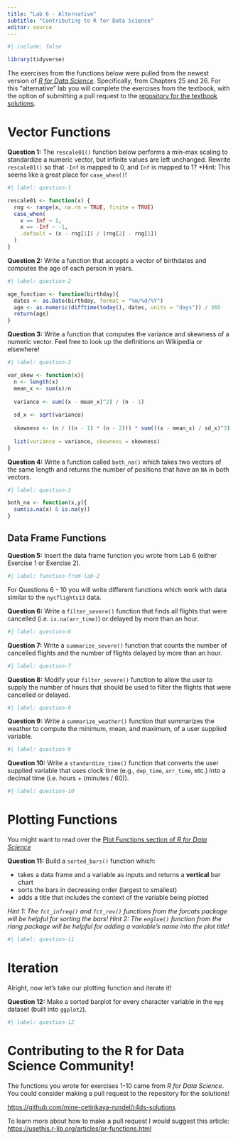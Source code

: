 ```yaml
---
title: "Lab 6 - Alternative"
subtitle: "Contributing to R for Data Science"
editor: source
---
```


```r
#| include: false

library(tidyverse)
```


The exercises from the functions below were pulled from the newest version of
[*R for Data Science*](https://r4ds.hadley.nz/). Specifically, from Chapters 25 
and 26. For this "alternative" lab you will complete the exercises from the 
textbook, with the option of submitting a pull request to the 
[repository for the textbook solutions](https://github.com/mine-cetinkaya-rundel/r4ds-solutions/).

# Vector Functions

**Question 1:** The `rescale01()` function below performs a min-max scaling to 
standardize a numeric vector, but infinite values are left unchanged. Rewrite
`rescale01()` so that `-Inf` is mapped to 0, and `Inf` is mapped to 1?
*Hint: This seems like a great place for `case_when()`!

```r
#| label: question-1

rescale01 <- function(x) {
  rng <- range(x, na.rm = TRUE, finite = TRUE)
  case_when(
    x == Inf ~ 1,
    x == -Inf ~ -1,
    .default = (x - rng[1]) / (rng[2] - rng[1])
  )
}
```

**Question 2:** Write a function that accepts a vector of birthdates and 
computes the age of each person in years.

```r
#| label: question-2

age_function <- function(birthday){
  dates <- as.Date(birthday, format = "%m/%d/%Y")
  age <- as.numeric(difftime(today(), dates, units = "days")) / 365
  return(age)
}
```

**Question 3:** Write a function that computes the variance and skewness of a
numeric vector. Feel free to look up the definitions on Wikipedia or elsewhere!

```r
#| label: question-3

var_skew <- function(x){
  n <- length(x)
  mean_x <- sum(x)/n
  
  variance <- sum((x - mean_x)^2) / (n - 1)
  
  sd_x <- sqrt(variance)
  
  skewness <- (n / ((n - 1) * (n - 2))) * sum(((x - mean_x) / sd_x)^3)
  
  list(variance = variance, skewness = skewness)
}
```

**Question 4:** Write a function called `both_na()` which takes two vectors of
the same length and returns the number of positions that have an `NA` in both
vectors.

```r
#| label: question-3

both_na <- function(x,y){
  sum(is.na(x) & is.na(y))
}
```


## Data Frame Functions

**Question 5:** Insert the data frame function you wrote from Lab 6 (either
Exercise 1 or Exercise 2). 

```r
#| label: function-from-lab-2

```

For Questions 6 - 10 you will write different functions which work with data 
similar to the `nycflights13` data. 

**Question 6:** Write a `filter_severe()` function that finds all flights that
were cancelled (i.e. `is.na(arr_time)`) or delayed by more than an hour.

```r
#| label: question-6

```

**Question 7:** Write a `summarize_severe()` function that counts the number of 
cancelled flights and the number of flights delayed by more than an hour.

```r
#| label: question-7

```

**Question 8:** Modify your `filter_severe()` function to allow the user to 
supply the number of hours that should be used to filter the flights that were
cancelled or delayed. 

```r
#| label: question-8

```

**Question 9:** Write a `summarize_weather()` function that summarizes the
weather to compute the minimum, mean, and maximum, of a user supplied variable. 

```r
#| label: question-9

```

**Question 10:** Write a `standardize_time()` function that converts the user
supplied variable that uses clock time (e.g., `dep_time`, `arr_time`, etc.) into
a decimal time (i.e. hours + (minutes / 60)).

```r
#| label: question-10

```

# Plotting Functions

You might want to read over the [Plot Functions section of *R for Data Science*](https://r4ds.hadley.nz/functions.html#plot-functions)

**Question 11:** Build a `sorted_bars()` function which:

- takes a data frame and a variable as inputs and returns a **vertical** bar
chart 
- sorts the bars in decreasing order (largest to smallest)
- adds a title that includes the context of the variable being plotted

*Hint 1: The `fct_infreq()` and `fct_rev()` functions from the forcats package will be helpful for sorting the bars!*
*Hint 2: The `englue()` function from the rlang package will be helpful for adding a variable's name into the plot title!*

```r
#| label: question-11

```

# Iteration

Alright, now let's take our plotting function and iterate it! 

**Question 12:** Make a sorted barplot for every character variable in the `mpg`
dataset (built into `ggplot2`). 

```r
#| label: question-12

```

# Contributing to the R for Data Science Community!

The functions you wrote for exercises 1-10 came from *R for Data Science*. You
could consider making a pull request to the repository for the solutions! 

<https://github.com/mine-cetinkaya-rundel/r4ds-solutions>

To learn more about how to make a pull request I would suggest this article: <https://usethis.r-lib.org/articles/pr-functions.html>
